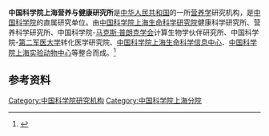 '''中国科学院上海营养与健康研究所'''是[[中华人民共和国|中华人民共和国]]的一所[[营养学|营养学]]研究机构，是[[中国科学院|中国科学院]]的直属研究单位。由[[中国科学院上海生命科学研究院|中国科学院上海生命科学研究院]]健康科学研究所、营养科学研究所、中国科学院-[[马克斯·普朗克学会|马克斯·普朗克学会]]计算生物学伙伴研究所、中国科学院-[[第二军医大学|第二军医大学]]转化医学研究院、[[中国科学院上海生命科学信息中心|中国科学院上海生命科学信息中心]]、[[中国科学院上海实验动物中心|中国科学院上海实验动物中心]]等整合而成。<ref>{{Cite web|title=上海营养与健康研究所|url=http://www.kepu.net.cn/openday/openday2020/shfy/shyyyjkyjs/|accessdate=2020-08-19|work=中国科普博览}}</ref>

== 参考资料 ==
{{reflist}}

[[Category:中国科学院研究机构|Category:中国科学院研究机构]]
[[Category:中国科学院上海分院|Category:中国科学院上海分院]]